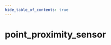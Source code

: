 ```yaml
---
hide_table_of_contents: true
---
```


<!---
!!!!!!
THIS PAGE IS AUTOGENERATED FROM GAME FGD DEFINITIONS!
DO NOT EDIT MANUALLY!
!!!!!!

In order to make edits, you can make an annotation file in /fgd_dump_overrides
-->


# point_proximity_sensor



<Tabs queryString="game">
    
<TabItem value="cs2" label="Counter-Strike 2">
    <CS2Page />
</TabItem>

<TabItem value="steamvr" label="SteamVR Home">
    <STEAMVRPage />
</TabItem>

<TabItem value="dota2" label="Dota 2">
    <DOTA2Page />
</TabItem>

<TabItem value="hla" label="Half-Life: Alyx">
    <HLAPage />
</TabItem>

</Tabs>
